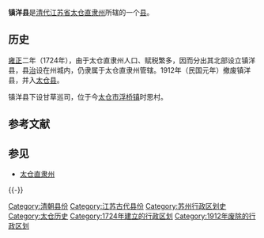 '''镇洋县'''是[[清朝|清代]][[江苏省|江苏省]][[太仓直隶州|太仓直隶州]]所辖的一个[[县|县]]。

==历史==
[[雍正|雍正]]二年（1724年），由于太仓直隶州人口、赋税繁多，因而分出其北部设立镇洋县，县[[治所|治]]设在州城内，仍隶属于太仓直隶州管辖。1912年（民国元年）撤废镇洋县，并入[[太仓县|太仓县]]。

镇洋县下设甘草巡司，位于今[[太仓市|太仓市]][[浮桥镇|浮桥镇]]时思村。

== 参考文献 ==
{{Reflist}}

== 参见 ==
{{Portal|江苏|历史}}
* [[太仓直隶州|太仓直隶州]]

{{-}}
{{江苏行政区划史|ROC}}
{{清朝行政区划小作品}}
[[Category:清朝县份|Category:清朝县份]]
[[Category:江苏古代县份|Category:江苏古代县份]]
[[Category:苏州行政区划史|Category:苏州行政区划史]]
[[Category:太仓历史|Category:太仓历史]]
[[Category:1724年建立的行政区划|Category:1724年建立的行政区划]]
[[Category:1912年废除的行政区划|Category:1912年废除的行政区划]]